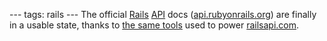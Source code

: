 ---
tags: rails
---
The official [[Rails]] [[API]] docs ([http://api.rubyonrails.org/ api.rubyonrails.org]) are finally in a usable state, thanks to [http://weblog.rubyonrails.org/2011/8/29/the-rails-api-switches-to-sdoc the same tools] used to power [http://railsapi.com/ railsapi.com].

